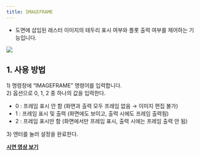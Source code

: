 ```yaml
---
title: IMAGEFRAME
---
```



[image1]: ../../../../../assets/images/commands/imageframe/image1.png

* 도면에 삽입된 래스터 이미지의 테두리 표시 여부와 플롯 출력 여부를 제어하는 기능입니다.

![][image1]

## **1\. 사용 방법**

1\) 명령창에 “IMAGEFRAME” 명령어를 입력합니다.  
2\) 옵션으로 0, 1, 2 중 하나의 값을 입력한다.

- 0 : 프레임 표시 안 함 (화면과 출력 모두 프레임 없음 → 이미지 편집 불가)  
- 1 : 프레임 표시 및 출력 (화면에도 보이고, 출력 시에도 프레임 출력됨)  
- 2 : 프레임 표시만 함 (화면에서만 프레임 표시, 출력 시에는 프레임 출력 안 됨)

3\) 엔터를 눌러 설정을 완료한다.

[**<Icon name="youtube" class="emoji"/> 시연 영상 보기**](https://youtu.be/kIuLQPABawU) 